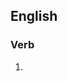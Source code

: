 ==English==

===Verb===
{{head|en|verb form|cat2=verb simple past forms|cat3=second-person singular forms}}

# {{lb|en|archaic}} {{second-person singular past of|behave|lang=en}}